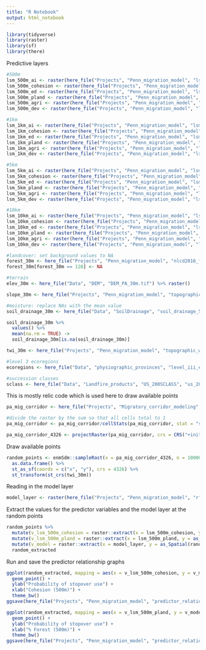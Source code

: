```yaml
---
title: "R Notebook"
output: html_notebook
---
```


```r
library(tidyverse)
library(raster)
library(sf)
library(there)
```

Predictive layers
```r
#500m
lsm_500m_ai <- raster(here_file("Projects", "Penn_migration_model", "lsm_500m", "lsm_ai_30m_500m_5070.tif"))
lsm_500m_cohesion <- raster(here_file("Projects", "Penn_migration_model", "lsm_500m", "lsm_cohesion_30m_500m_5070.tif"))
lsm_500m_ed <- raster(here_file("Projects", "Penn_migration_model", "lsm_500m", "lsm_ed_30m_500m_5070.tif"))
lsm_500m_pland <- raster(here_file("Projects", "Penn_migration_model", "lsm_500m", "lsm_pland_30m_500m_5070.tif"))
lsm_500m_agri <- raster(here_file("Projects", "Penn_migration_model", "lsm_500m", "lsm_agri_30m_500m_5070.tif"))
lsm_500m_dev <- raster(here_file("Projects", "Penn_migration_model", "lsm_500m", "lsm_dev_30m_500m_5070.tif"))

#1km
lsm_1km_ai <- raster(here_file("Projects", "Penn_migration_model", "lsm_1km", "lsm_ai_90m_1km_5070.tif"))
lsm_1km_cohesion <- raster(here_file("Projects", "Penn_migration_model", "lsm_1km", "lsm_cohesion_90m_1km_5070.tif"))
lsm_1km_ed <- raster(here_file("Projects", "Penn_migration_model", "lsm_1km", "lsm_ed_90m_1km_5070.tif"))
lsm_1km_pland <- raster(here_file("Projects", "Penn_migration_model", "lsm_1km", "lsm_pland_90m_1km_5070.tif"))
lsm_1km_agri <- raster(here_file("Projects", "Penn_migration_model", "lsm_1km", "lsm_agri_90m_1km_5070.tif"))
lsm_1km_dev <- raster(here_file("Projects", "Penn_migration_model", "lsm_1km", "lsm_dev_90m_1km_5070.tif"))

#5km
lsm_5km_ai <- raster(here_file("Projects", "Penn_migration_model", "lsm_5km", "lsm_ai_90m_5km_5070.tif"))
lsm_5km_cohesion <- raster(here_file("Projects", "Penn_migration_model", "lsm_5km", "lsm_cohesion_90m_5km_5070.tif"))
lsm_5km_ed <- raster(here_file("Projects", "Penn_migration_model", "lsm_5km", "lsm_ed_90m_5km_5070.tif"))
lsm_5km_pland <- raster(here_file("Projects", "Penn_migration_model", "lsm_5km", "lsm_pland_90m_5km_5070.tif"))
lsm_5km_agri <- raster(here_file("Projects", "Penn_migration_model", "lsm_5km", "lsm_agri_90m_5km_5070.tif"))
lsm_5km_dev <- raster(here_file("Projects", "Penn_migration_model", "lsm_5km", "lsm_dev_90m_5km_5070.tif"))

#10km
lsm_10km_ai <- raster(here_file("Projects", "Penn_migration_model", "lsm_10km", "lsm_ai_90m_10km_5070.tif"))
lsm_10km_cohesion <- raster(here_file("Projects", "Penn_migration_model", "lsm_10km", "lsm_cohesion_90m_10km_5070.tif"))
lsm_10km_ed <- raster(here_file("Projects", "Penn_migration_model", "lsm_10km", "lsm_ed_90m_10km_5070.tif"))
lsm_10km_pland <- raster(here_file("Projects", "Penn_migration_model", "lsm_10km", "lsm_pland_90m_10km_5070.tif"))
lsm_10km_agri <- raster(here_file("Projects", "Penn_migration_model", "lsm_10km", "lsm_agri_90m_10km_5070.tif"))
lsm_10km_dev <- raster(here_file("Projects", "Penn_migration_model", "lsm_10km", "lsm_dev_90m_10km_5070.tif"))

#landcover: set background values to NA
forest_30m <- here_file("Projects", "Penn_migration_model", "nlcd2016_forestpatches.tif") %>% raster() 
forest_30m[forest_30m == 128] <- NA

#terrain
elev_30m <- here_file("Data", "DEM", "DEM_PA_30m.tif") %>% raster()

slope_30m <- here_file("Projects", "Penn_migration_model", "topographic_wetness_index", "DEM_PA_30slope.tif") %>% raster()

#moisture: replace NAs with the mean value
soil_drainage_30m <- here_file("Data", "SoilDrainage", "soil_drainage_5070.tif") %>% raster()

soil_drainage_30m %>% 
  values() %>%
  mean(na.rm = TRUE) ->
  soil_drainage_30m[is.na(soil_drainage_30m)]

twi_30m <- here_file("Projects", "Penn_migration_model", "topographic_wetness_index", "DEM_PA_30m_twi.tif") %>% raster()

#level 3 ecoregions
ecoregions <- here_file("Data", "physiographic_provinces", "level_iii_ecoregions_pa.tif") %>% raster()

#succession classes
sclass <- here_file("Data", "Landfire_products", "US_200SCLASS", "us_200sclass_pa.tif") %>% raster()
```

This is mostly relic code which is used here to draw available points
```r
pa_mig_corridor <- here_file("Projects", "Migratory_corridor_modeling", "mig_corridor_spring_pa_1_3_21.tif") %>% raster()

#divide the raster by the sum so that all cells total to 1
pa_mig_corridor <- pa_mig_corridor/cellStats(pa_mig_corridor, stat = "sum")

pa_mig_corridor_4326 <- projectRaster(pa_mig_corridor, crs = CRS("+init=epsg:4326"))
```

Draw available points
```r
random_points <- enmSdm::sampleRast(x = pa_mig_corridor_4326, n = 10000, replace = TRUE, prob = FALSE) %>%
  as.data.frame() %>%
  st_as_sf(coords = c("x", "y"), crs = 4326) %>%
  st_transform(st_crs(twi_30m))
```


Reading in the model layer
```r
model_layer <- raster(here_file("Projects", "Penn_migration_model", "rf_unbiased_6_16_21.tif"))
```

Extract the values for the predictor variables and the model layer at the random points
```r
random_points %>%
  mutate(v_lsm_500m_cohesion = raster::extract(x = lsm_500m_cohesion, y = as_Spatial(random_points), method = "simple")) %>%
  mutate(v_lsm_500m_pland = raster::extract(x = lsm_500m_pland, y = as_Spatial(random_points), method = "simple")) %>%
  mutate(v_model = raster::extract(x = model_layer, y = as_Spatial(random_points), method = "simple")) ->
  random_extracted
```

Run and save the predictor relationship graphs
```r
ggplot(random_extracted, mapping = aes(x = v_lsm_500m_cohesion, y = v_model)) +
  geom_point() +
  ylab("Probability of stopover use") +
  xlab("Cohesion (500m)") +
  theme_bw()
ggsave(here_file("Projects", "Penn_migration_model", "predictor_relationship_graphs", "cohesion_500m.jpg"))

ggplot(random_extracted, mapping = aes(x = v_lsm_500m_pland, y = v_model)) +
  geom_point() +
  ylab("Probability of stopover use") +
  xlab("% Forest (500m)") +
  theme_bw()
ggsave(here_file("Projects", "Penn_migration_model", "predictor_relationship_graphs", "pland_500m.jpg"))

```

